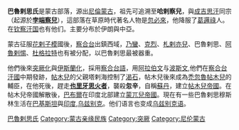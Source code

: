 {{蒙古歷史}}
'''巴魯剌思氏'''是蒙古部落，源出[[尼倫|尼倫]][[蒙古|蒙古]]，祖先可追溯至'''哈剌察兒'''，與[[成吉思汗|成吉思汗]]同宗（起源於'''[[孛端察兒|孛端察兒]]'''），這部落在草原時代著名人物是[[忽必來|忽必來]]，他降服了[[葛邏祿|葛邏祿]]人。在[[钦察汗国|钦察汗国]]也有他们。主要分布於伊朗與中亞。

蒙古征服[[花剌子模|花剌子模]]國後，[[察合台|察合台]]出鎮西域，[[乃蠻|乃蠻]]、[[克烈|克烈]]、[[札剌亦兒|札剌亦兒]]、巴魯剌思、[[阿魯剌惕|阿魯剌惕]]、[[杜格拉特|杜格拉特]]也有被分配，以巴魯剌思最被器重。

他們後來[[突厥化|突厥化]]與[[伊斯蘭化|伊斯蘭化]]，採用[[察合台語|察合台語]]，用[[阿拉伯文|阿拉伯文]]与[[波斯文|波斯文]],他們在[[察合台汗國|察合台汗國]]中期發跡，[[帖木兒|帖木兒]]的父親塔剌海控制了[[渴石|渴石]]，帖木兒後來成為[[禿忽魯帖木兒|禿忽魯帖木兒]]的輔臣，在他死後，趕走'''[[也里牙思火者|也里牙思火者]]'''，襲殺'''忽辛'''，自稱[[苏丹_(称谓)|蘇丹]]，建立[[帖木兒帝國|帖木兒帝國]]。在帖木兒帝國解散後，[[巴布爾|巴布爾]]在印度北部建立[[蒙兀兒帝國|蒙兀兒帝國]]。現在有一些巴魯剌思穆斯林生活在[[巴基斯坦|巴基斯坦]]與[[印度|印度]],[[乌兹别克|乌兹别克]]。他们语言也变成[[乌兹别克语|乌兹别克语]]。

{{FiveDynasties-song-liao-jin}}

[[Category:巴魯剌思氏|]]
[[Category:蒙古亲缘民族|Category:蒙古亲缘民族]]
[[Category:突厥|Category:突厥]]
[[Category:尼伦蒙古|Category:尼伦蒙古]]